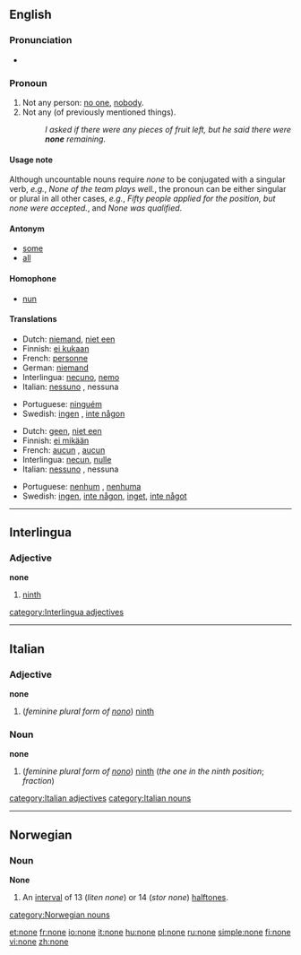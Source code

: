 {{see|None}}
==English==
{{rank|suppose|else|entered|505|none|river|change|happy}}

===Pronunciation===
*{{audio|en-us-none.ogg|Audio (US)}}

===Pronoun===
{{en-pron}}

# Not any person: [[no one]], [[nobody]].
# Not any (of previously mentioned things).
#: ''I asked if there were any pieces of fruit left, but he said there were '''none''' remaining.''

====Usage note====
Although uncountable nouns require ''none'' to be conjugated with a singular verb, ''e.g.'', ''None of the team plays well.'', the pronoun can be either singular or plural in all other cases, ''e.g.'', ''Fifty people applied for the position, but none were accepted.'', and ''None was qualified''.

====Antonym====
*[[some]]
*[[all]]

====Homophone====
*[[nun]]

====Translations====
{{trans-top|not any person; no one, nobody}}
*Dutch: [[niemand]], [[niet een]]
*Finnish: [[ei kukaan]]
*French: [[personne]]
*German: [[niemand]]
*Interlingua: [[necuno]], [[nemo]]
*Italian: [[nessuno]] {{m}}, nessuna {{f}}
{{trans-mid}}
*Portuguese: [[ninguém]]
*Swedish: [[ingen]] , [[inte någon]]
{{trans-bottom}}

{{trans-top|not any}}
*Dutch: [[geen]], [[niet een]]
*Finnish: [[ei mikään]]
*French: [[aucun]] {{m}}, [[aucun]] {{f}}
*Interlingua: [[necun]], [[nulle]]
*Italian: [[nessuno]] {{m}}, nessuna {{f}}
{{trans-mid}}
*Portuguese: [[nenhum]] {{m}}, [[nenhuma]] {{f}}
*Swedish: [[ingen]], [[inte någon]], [[inget]], [[inte något]]
{{trans-bottom}}

----

==Interlingua==

===Adjective===
'''none'''

# [[ninth]]

[[category:Interlingua adjectives]]

----

==Italian==

===Adjective===
'''none''' {{fpl}}

#(''feminine plural form of [[nono#Italian|nono]]'') [[ninth]]

===Noun===
'''none''' {{fpl}}

#(''feminine plural form  of [[nono#Italian|nono]]'') [[ninth]] (''the one in the ninth position''; ''fraction'')

[[category:Italian adjectives]]
[[category:Italian nouns]]

----

==Norwegian==

===Noun===
'''None''' {{m}}

# {{music|lang=no}} An [[interval]] of 13 (''liten none'') or 14 (''stor none'') [[halftone]]s.

[[category:Norwegian nouns]]

[[et:none]]
[[fr:none]]
[[io:none]]
[[it:none]]
[[hu:none]]
[[pl:none]]
[[ru:none]]
[[simple:none]]
[[fi:none]]
[[vi:none]]
[[zh:none]]